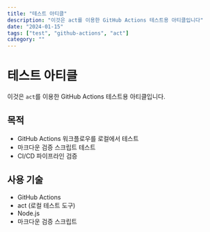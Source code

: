 ```yaml
---
title: "테스트 아티클"
description: "이것은 act를 이용한 GitHub Actions 테스트용 아티클입니다"
date: "2024-01-15"
tags: ["test", "github-actions", "act"]
category: ""
---
```


# 테스트 아티클

이것은 `act`를 이용한 GitHub Actions 테스트용 아티클입니다.

## 목적

- GitHub Actions 워크플로우를 로컬에서 테스트
- 마크다운 검증 스크립트 테스트
- CI/CD 파이프라인 검증

## 사용 기술

- GitHub Actions
- act (로컬 테스트 도구)
- Node.js
- 마크다운 검증 스크립트
